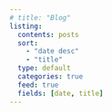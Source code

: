 ```yaml
---
# title: "Blog"
listing:
  contents: posts
  sort:
    - "date desc"
    - "title"
  type: default
  categories: true
  feed: true
  fields: [date, title]
---
```

